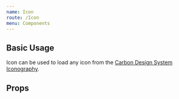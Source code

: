 ```yaml
---
name: Icon
route: /Icon
menu: Components
---
```



## Basic Usage

Icon can be used to load any icon from the [Carbon Design System Iconography](https://www.carbondesignsystem.com/guidelines/iconography/library).

<Playground>
  <Icon name="add" size="32" fill="blue" />
</Playground>

## Props

<Props of={Icon} />
